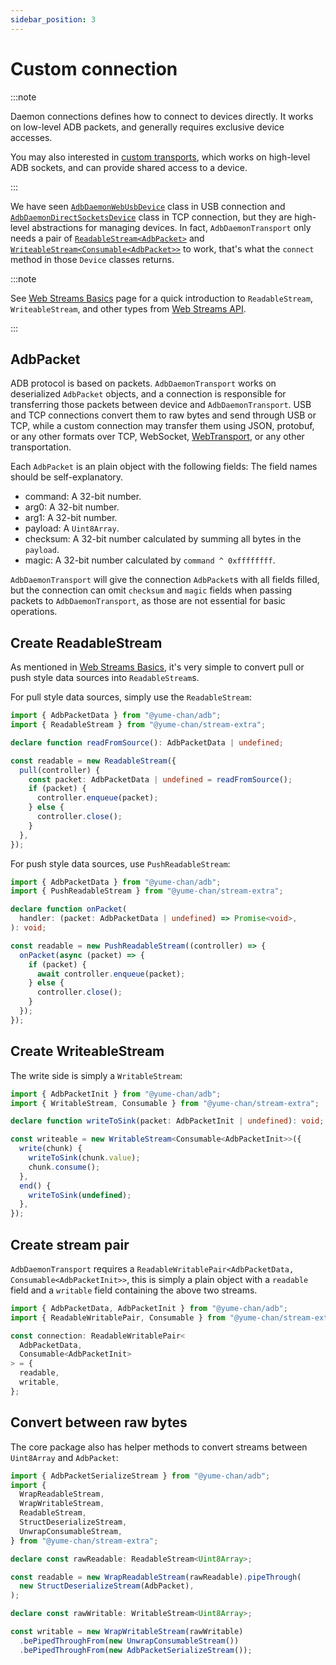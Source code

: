 ```yaml
---
sidebar_position: 3
---
```


# Custom connection

:::note

Daemon connections defines how to connect to devices directly. It works on low-level ADB packets, and generally requires exclusive device accesses.

You may also interested in [custom transports](../custom-transport.mdx), which works on high-level ADB sockets, and can provide shared access to a device.

:::

We have seen [`AdbDaemonWebUsbDevice`](./usb/get-devices.mdx) class in USB connection and [`AdbDaemonDirectSocketsDevice`](./tcp/create-connection.mdx#adbdaemondirectsocketsdevice) class in TCP connection, but they are high-level abstractions for managing devices. In fact, `AdbDaemonTransport` only needs a pair of [`ReadableStream<AdbPacket>`](https://developer.mozilla.org/en-US/docs/Web/API/ReadableStream) and [`WriteableStream<Consumable<AdbPacket>>`](https://developer.mozilla.org/en-US/docs/Web/API/WritableStream) to work, that's what the `connect` method in those `Device` classes returns.

:::note

See [Web Streams Basics](../web-stream.mdx) page for a quick introduction to `ReadableStream`, `WriteableStream`, and other types from [Web Streams API](https://developer.mozilla.org/en-US/docs/Web/API/Streams_API).

:::

## AdbPacket

ADB protocol is based on packets. `AdbDaemonTransport` works on deserialized `AdbPacket` objects, and a connection is responsible for transferring those packets between device and `AdbDaemonTransport`. USB and TCP connections convert them to raw bytes and send through USB or TCP, while a custom connection may transfer them using JSON, protobuf, or any other formats over TCP, WebSocket, [WebTransport](https://developer.mozilla.org/en-US/docs/Web/API/WebTransport), or any other transportation.

Each `AdbPacket` is an plain object with the following fields: The field names should be self-explanatory.

- command: A 32-bit number.
- arg0: A 32-bit number.
- arg1: A 32-bit number.
- payload: A `Uint8Array`.
- checksum: A 32-bit number calculated by summing all bytes in the `payload`.
- magic: A 32-bit number calculated by `command ^ 0xffffffff`.

`AdbDaemonTransport` will give the connection `AdbPacket`s with all fields filled, but the connection can omit `checksum` and `magic` fields when passing packets to `AdbDaemonTransport`, as those are not essential for basic operations.

## Create ReadableStream

As mentioned in [Web Streams Basics](../web-stream.mdx), it's very simple to convert pull or push style data sources into `ReadableStream`s.

For pull style data sources, simply use the `ReadableStream`:

```ts transpile
import { AdbPacketData } from "@yume-chan/adb";
import { ReadableStream } from "@yume-chan/stream-extra";

declare function readFromSource(): AdbPacketData | undefined;

const readable = new ReadableStream({
  pull(controller) {
    const packet: AdbPacketData | undefined = readFromSource();
    if (packet) {
      controller.enqueue(packet);
    } else {
      controller.close();
    }
  },
});
```

For push style data sources, use `PushReadableStream`:

```ts transpile
import { AdbPacketData } from "@yume-chan/adb";
import { PushReadableStream } from "@yume-chan/stream-extra";

declare function onPacket(
  handler: (packet: AdbPacketData | undefined) => Promise<void>,
): void;

const readable = new PushReadableStream((controller) => {
  onPacket(async (packet) => {
    if (packet) {
      await controller.enqueue(packet);
    } else {
      controller.close();
    }
  });
});
```

## Create WriteableStream

The write side is simply a `WritableStream`:

```ts transpile
import { AdbPacketInit } from "@yume-chan/adb";
import { WritableStream, Consumable } from "@yume-chan/stream-extra";

declare function writeToSink(packet: AdbPacketInit | undefined): void;

const writeable = new WritableStream<Consumable<AdbPacketInit>>({
  write(chunk) {
    writeToSink(chunk.value);
    chunk.consume();
  },
  end() {
    writeToSink(undefined);
  },
});
```

## Create stream pair

`AdbDaemonTransport` requires a `ReadableWritablePair<AdbPacketData, Consumable<AdbPacketInit>>`, this is simply a plain object with a `readable` field and a `writable` field containing the above two streams.

```ts transpile
import { AdbPacketData, AdbPacketInit } from "@yume-chan/adb";
import { ReadableWritablePair, Consumable } from "@yume-chan/stream-extra";

const connection: ReadableWritablePair<
  AdbPacketData,
  Consumable<AdbPacketInit>
> = {
  readable,
  writable,
};
```

## Convert between raw bytes

The core package also has helper methods to convert streams between `Uint8Array` and `AdbPacket`:

```ts transpile
import { AdbPacketSerializeStream } from "@yume-chan/adb";
import {
  WrapReadableStream,
  WrapWritableStream,
  ReadableStream,
  StructDeserializeStream,
  UnwrapConsumableStream,
} from "@yume-chan/stream-extra";

declare const rawReadable: ReadableStream<Uint8Array>;

const readable = new WrapReadableStream(rawReadable).pipeThrough(
  new StructDeserializeStream(AdbPacket),
);

declare const rawWritable: WritableStream<Uint8Array>;

const writable = new WrapWritableStream(rawWritable)
  .bePipedThroughFrom(new UnwrapConsumableStream())
  .bePipedThroughFrom(new AdbPacketSerializeStream());
```
